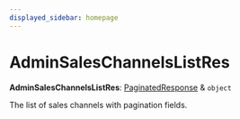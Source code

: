 ```yaml
---
displayed_sidebar: homepage
---
```



# AdminSalesChannelsListRes

 **AdminSalesChannelsListRes**: [PaginatedResponse](../interfaces/medusa.PaginatedResponse.mdx) & `object`

The list of sales channels with pagination fields.
